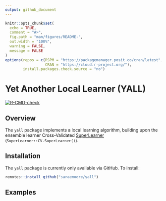 ```yaml
---
output: github_document
---
```


```r
knitr::opts_chunk$set(
  echo = TRUE,
  comment = "#>",
  fig.path = "man/figures/README-",
  out.width = "100%",
  warning = FALSE,
  message = FALSE
)
options(repos = c(RSPM = "https://packagemanager.posit.co/cran/latest",
				  CRAN = "https://cloud.r-project.org/"),
		install.packages.check.source = "no")
```

# Yet Another Local Learner (YALL)

<!-- badges: start -->
[![R-CMD-check](https://github.com/saraemoore/yall/actions/workflows/R-CMD-check.yaml/badge.svg)](https://github.com/saraemoore/yall/actions/workflows/R-CMD-check.yaml)
<!-- badges: end -->

## Overview

The `yall` package implements a local learning algorithm, building upon the ensemble learner Cross-Validated [SuperLearner](https://github.com/ecpolley/SuperLearner) (`SuperLearner::CV.SuperLearner()`).

## Installation

The `yall` package is currently only available via GitHub. To install:

```r
remotes::install_github("saraemoore/yall")
```

## Examples

